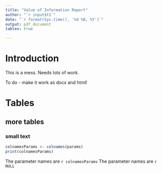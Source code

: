 ```yaml
---
title: "Value of Information Report"
author: "`r input$t1`"
date: "`r format(Sys.time(), '%d %B, %Y')`"
output: pdf_document
tables: true

---
```

# Introduction

This is a mess. Needs lots of work.

To do - make it work as docx and html!

# Tables

## more tables

### small text
```r
colnamesParams <- colnames(params)
print(colnamesParams)
```


The parameter names are `r colnamesParams`
The parameter names are `r NULL`

\begin{footnotesize}

```r
#print(environment())
#print(values.imported(environment()))
#print(params)
# print(inb)
#if(values.imported(environment())){
#print(environment())
#library(xtable)
#options(xtable.comment = FALSE)
#options(xtable.booktabs = TRUE)
#EVPI <- cbind(pEVPI)
#colnames(EVPI) <- "Partial\ EVPI"
#EVPI
#if(input$format == "PDF") {
#xtable(EVPI, caption = paste("Partial EVPI values at lambda =", input$lambda))
#} else {print(EVPI)}
#print(EVPI)
#}
  
```

\end{footnotesize}
